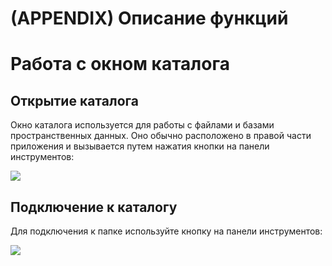# (APPENDIX) Описание функций {-}

# Работа с окном каталога {#manual-catalog}

## Открытие каталога

Окно каталога используется для работы с файлами и базами пространственных данных. Оно обычно расположено в правой части приложения и вызывается путем нажатия кнопки на панели инструментов:

![](images/Appendix/image1.png)

## Подключение к каталогу

Для подключения к папке используйте кнопку на панели инструментов:

![](images/Appendix/image2.png)
